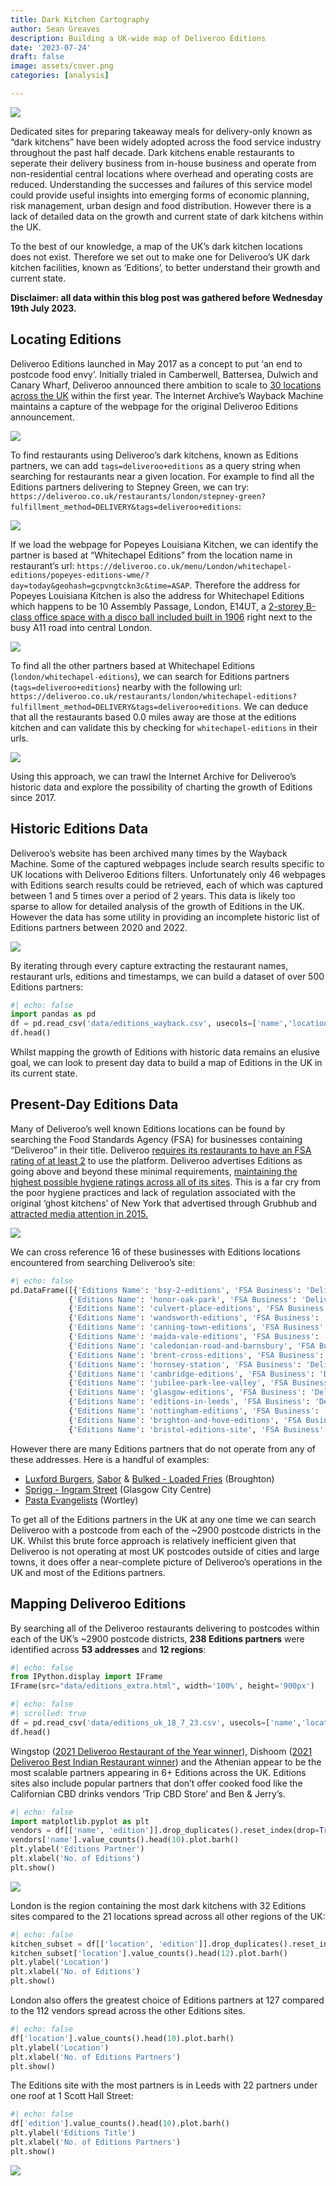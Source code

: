 ```yaml
---
title: Dark Kitchen Cartography
author: Sean Greaves
description: Building a UK-wide map of Deliveroo Editions
date: '2023-07-24'
draft: false
image: assets/cover.png
categories: [analysis]

---
```


![](assets/cover.png)

Dedicated sites for preparing takeaway meals for delivery-only known as "dark kitchens" have been widely adopted across the food service industry throughout the past half decade. Dark kitchens enable restaurants to seperate their delivery business from in-house business and operate from non-residential central locations where overhead and operating costs are reduced. Understanding the successes and failures of this service model could provide useful insights into emerging forms of economic planning, risk management, urban design and food distribution. However there is a lack of detailed data on the growth and current state of dark kitchens within the UK.

To the best of our knowledge, a map of the UK's dark kitchen locations does not exist. Therefore we set out to make one for Deliveroo's UK dark kitchen facilities, known as 'Editions', to better understand their growth and current state.

**Disclaimer: all data within this blog post was gathered before Wednesday 19th July 2023.**

<!-- ![](assets/pkl.png) -->

## Locating Editions


Deliveroo Editions launched in May 2017 as a concept to put 'an end to postcode food envy'. Initially trialed in Camberwell, Battersea, Dulwich and Canary Wharf, Deliveroo announced there ambition to scale to [30 locations across the UK](https://www.wired.co.uk/article/deliveroo-editions-local-restaurants) within the first year. The Internet Archive's Wayback Machine maintains a capture of the webpage for the original Deliveroo Editions announcement.

![](assets/editions_launch.png)

To find restaurants using Deliveroo's dark kitchens, known as Editions partners, we can add `tags=deliveroo+editions` as a query string when searching for restaurants near a given location. For example to find all the Editions partners delivering to Stepney Green, we can try: `https://deliveroo.co.uk/restaurants/london/stepney-green?fulfillment_method=DELIVERY&tags=deliveroo+editions`:

![](assets/query.png)

If we load the webpage for Popeyes Louisiana Kitchen, we can identify the partner is based at "Whitechapel Editions" from the location name in restaurant's url: `https://deliveroo.co.uk/menu/London/whitechapel-editions/popeyes-editions-wme/?day=today&geohash=gcpvngtckn3c&time=ASAP`. Therefore the address for Popeyes Louisiana Kitchen is also the address for Whitechapel Editions which happens to be 10 Assembly Passage, London, E14UT, a [2-storey B-class office space with a disco ball included built in 1906](https://www.loopnet.co.uk/Listing/10-40-Assembly-Passage-London/8354101/) right next to the busy A11 road into central London.

![](assets/assembly.jpeg)

To find all the other partners based at Whitechapel Editions (`london/whitechapel-editions`), we can search for Editions partners (`tags=deliveroo+editions`) nearby with the following url: `https://deliveroo.co.uk/restaurants/london/whitechapel-editions?fulfillment_method=DELIVERY&tags=deliveroo+editions`. We can deduce that all the restaurants based 0.0 miles away are those at the editions kitchen and can validate this by checking for `whitechapel-editions` in their urls.

![](assets/whitechapel.png)

Using this approach, we can trawl the Internet Archive for Deliveroo's historic data and explore the possibility of charting the growth of Editions since 2017.

## Historic Editions Data

Deliveroo's website has been archived many times by the Wayback Machine. Some of the captured webpages include search results specific to UK locations with Deliveroo Editions filters. Unfortunately only 46 webpages with Editions search results could be retrieved, each of which was captured between 1 and 5 times over a period of 2 years. This data is likely too sparse to allow for detailed analysis of the growth of Editions in the UK. However the data has some utility in providing an incomplete historic list of Editions partners between 2020 and 2022.

![](assets/wayback.png)

By iterating through every capture extracting the restaurant names, restaurant urls, editions and timestamps, we can build a dataset of over 500 Editions partners:

```python
#| echo: false
import pandas as pd
df = pd.read_csv('data/editions_wayback.csv', usecols=['name','location','timestamps','timestamp_urls','restaurant_url'])
df.head()
```

Whilst mapping the growth of Editions with historic data remains an elusive goal, we can look to present day data to build a map of Editions in the UK in its current state.

## Present-Day Editions Data

Many of Deliveroo's well known Editions locations can be found by searching the Food Standards Agency (FSA) for businesses containing "Deliveroo" in their title. Deliveroo [requires its restaurants to have an FSA rating of at least 2](https://help.deliveroo.com/en/articles/3198655-deliveroo-food-hygiene-rating-policy) to use the platform.  Deliveroo advertises Editions as going above and beyond these minimal requirements, [maintaining the highest possible hygiene ratings across all of its sites](https://restaurants.deliveroo.com/en-gb/editions#:~:text=High%2C%20high%20standards,hygiene%20and%20safety). This is a far cry from the poor hygiene practices and lack of regulation associated with the original 'ghost kitchens' of New York that advertised through Grubhub and [attracted media attention in 2015.](https://www.nbcnewyork.com/news/local/seamless-restaurant-grubhub-fake-eatery-unregulated-kitchen-investigation-i-team-new-york-city/2013699/)

![](assets/fsa.png)

We can cross reference 16 of these businesses with Editions locations encountered from searching Deliveroo's site:

```python
#| echo: false
pd.DataFrame([{'Editions Name': 'bsy-2-editions', 'FSA Business': 'Deliveroo sp ltd', 'Address':  '145 Ormside Street London SE15 1TF'},
             {'Editions Name': 'honor-oak-park', 'FSA Business': 'Deliveroo SP Ltd', 'Address':  'Units 3-4 Dulwich Business Centre Malham Road Forest Hill'},
             {'Editions Name': 'culvert-place-editions', 'FSA Business': 'Deliveroo', 'Address':  'Unit 2 Editions Battersea 15a Parkfield Industrial Estate Culvert Place London SW115BA'},
             {'Editions Name': 'wandsworth-editions', 'FSA Business': 'Deliveroo SP Ltd', 'Address':  'Unit 4 271 Merton Road London SW18 5JS'},
             {'Editions Name': 'canning-town-editions', 'FSA Business': 'Deliveroo SP Ltd', 'Address':  'Unit 3 Crescent Court Business Centre 4C North Crescent Canning Town E16 4TG'},
             {'Editions Name': 'maida-vale-editions', 'FSA Business': 'Deliveroo Hop Ltd', 'Address':  'Unit 24 Mitre Bridge Industrial Park Mitre Way London W10 6AU'},
             {'Editions Name': 'caledonian-road-and-barnsbury', 'FSA Business': 'Deliveroo', 'Address':  'Deliveroo Unit 4 Roman Way Industrial Estate 149 Roman Way Islington'},
             {'Editions Name': 'brent-cross-editions', 'FSA Business': 'Deliveroo SP Ltd', 'Address':  '2 Phoenix Industrial Estate Apsley Way London NW2 7LN'},
             {'Editions Name': 'hornsey-station', 'FSA Business': 'Deliveroo SP Ltd', 'Address':  'Unit 21 Cranford Way Hornsey London N8 9DG'},
             {'Editions Name': 'cambridge-editions', 'FSA Business': 'Deliveroo', 'Address':  'Unit 3-4 Restwell House Coldhams Road Cambridge Cambridgeshire'},
             {'Editions Name': 'jubilee-park-lee-valley', 'FSA Business': 'Deliveroo SP Ltd', 'Address':  'Unit 6 Great Cambridge Industrial Estate Lincoln Road Enfield'},
             {'Editions Name': 'glasgow-editions', 'FSA Business': 'Deliveroo SP Ltd', 'Address':  '1 Scotland Street Glasgow G5 8LS'},
             {'Editions Name': 'editions-in-leeds', 'FSA Business': 'Deliveroo Editions', 'Address':  'Unit 1 Scott Hall Mills Scott Hall Street Meanwood Leeds'},
             {'Editions Name': 'nottingham-editions', 'FSA Business': 'Deliveroo SP Ltd', 'Address':  'Unit 1 Redwood Court Salisbury Street Nottingham NG7 2BQ'},
             {'Editions Name': 'brighton-and-hove-editions', 'FSA Business': 'Deliveroo Editions', 'Address':  'Unit 1 Saxon Works 22 Olive Road Hove BN3 7GY'},
             {'Editions Name': 'bristol-editions-site', 'FSA Business': 'Deliveroo SP Ltd', 'Address':  'Unit 1 Glenfrome House Eastgate Road Eastville Bristol BS5 6XX'}])
```

However there are many Editions partners that do not operate from any of these addresses. Here is a handful of examples:

- [Luxford Burgers](https://deliveroo.co.uk/menu/edinburgh/broughton/luxford-burgers-picardy-place), [Sabor](https://deliveroo.co.uk/menu/Edinburgh/broughton/sabor-latin-american-edn) & [Bulked - Loaded Fries](https://deliveroo.co.uk/menu/Edinburgh/broughton/bulked-loaded-fries-edn) (Broughton)
- [Sprigg - Ingram Street](https://deliveroo.co.uk/menu/glasgow/glasgow-city-centre/sprigg-ingram-st) (Glasgow City Centre)
- [Pasta Evangelists](https://deliveroo.co.uk/menu/Leeds/wortley/pasta-evangelists-leeds) (Wortley)

To get all of the Editions partners in the UK at any one time we can search Deliveroo with a postcode from each of the ~2900 postcode districts in the UK. Whilst this brute force approach is relatively inefficient given that Deliveroo is not operating at most UK postcodes outside of cities and large towns, it does offer a near-complete picture of Deliveroo's operations in the UK and most of the Editions partners.

## Mapping Deliveroo Editions

By searching all of the Deliveroo restaurants delivering to postcodes within each of the UK's ~2900 postcode districts, **238 Editions partners** were identified across **53 addresses** and **12 regions**:

```python
#| echo: false
from IPython.display import IFrame
IFrame(src="data/editions_extra.html", width='100%', height='900px')
```

```python
#| echo: false
#| scrolled: true
df = pd.read_csv('data/editions_uk_18_7_23.csv', usecols=['name','location','edition', 'restaurant_url', 'address', 'lat', 'lon'])
df.head()
```

Wingstop ([2021 Deliveroo Restaurant of the Year winner](https://deliveroorestaurantawards.com/)), Dishoom ([2021 Deliveroo Best Indian Restaurant winner](https://deliveroorestaurantawards.com/)) and the Athenian appear to be the most scalable partners appearing in 6+ Editions across the UK. Editions sites also include popular partners that don't offer cooked food like the Californian CBD drinks vendors 'Trip CBD Store' and Ben & Jerry's.

```python
#| echo: false
import matplotlib.pyplot as plt
vendors = df[['name', 'edition']].drop_duplicates().reset_index(drop=True)
vendors['name'].value_counts().head(10).plot.barh()
plt.ylabel('Editions Partner')
plt.xlabel('No. of Editions')
plt.show()
```

![](assets/wings.jpeg)

London is the region containing the most dark kitchens with 32 Editions sites compared to the 21 locations spread across all other regions of the UK:

```python
#| echo: false
kitchen_subset = df[['location', 'edition']].drop_duplicates().reset_index(drop=True)
kitchen_subset['location'].value_counts().head(12).plot.barh()
plt.ylabel('Location')
plt.xlabel('No. of Editions')
plt.show()
```

London also offers the greatest choice of Editions partners at 127 compared to the 112 vendors spread across the other Editions sites.

```python
#| echo: false
df['location'].value_counts().head(10).plot.barh()
plt.ylabel('Location')
plt.xlabel('No. of Editions Partners')
plt.show()
```

The Editions site with the most partners is in Leeds with 22 partners under one roof at 1 Scott Hall Street:

```python
#| echo: false
df['edition'].value_counts().head(10).plot.barh()
plt.ylabel('Editions Title')
plt.xlabel('No. of Editions Partners')
plt.show()
```

![](assets/leeds.png)
